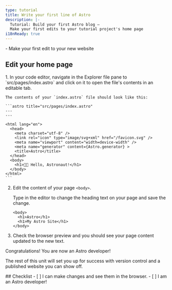 ```yaml
---
type: tutorial
title: Write your first line of Astro
description: |-
  Tutorial: Build your first Astro blog —
  Make your first edits to your tutorial project's home page
i18nReady: true
---
```


<PreCheck>
  - Make your first edit to your new website
</PreCheck>

## Edit your home page

<Steps>
1. In your code editor, navigate in the Explorer file pane to `src/pages/index.astro` and click on it to open the file's contents in an editable tab.

    The contents of your `index.astro` file should look like this:

    ```astro title="src/pages/index.astro"
    ---
    ---

    <html lang="en">
      <head>
        <meta charset="utf-8" />
        <link rel="icon" type="image/svg+xml" href="/favicon.svg" />
        <meta name="viewport" content="width=device-width" />
        <meta name="generator" content={Astro.generator} >
        <title>Astro</title>
      </head>
      <body>
        <h1>🧑‍🚀 Hello, Astronaut!</h1>
      </body>
    </html>
    ```

2. Edit the content of your page `<body>`.

    Type in the editor to change the heading text on your page and save the change.

    ```astro title="src/pages/index.astro" del={2} ins={3}
    <body>
      <h1>Astro</h1>
      <h1>My Astro Site</h1>
    </body>
    ```

3. Check the browser preview and you should see your page content updated to the new text.
</Steps>

Congratulations! You are now an Astro developer!

The rest of this unit will set you up for success with version control and a published website you can show off.



<Box icon="check-list">
## Checklist

<Checklist>
- [ ] I can make changes and see them in the browser.
- [ ] I am an Astro developer!
</Checklist>
</Box>
